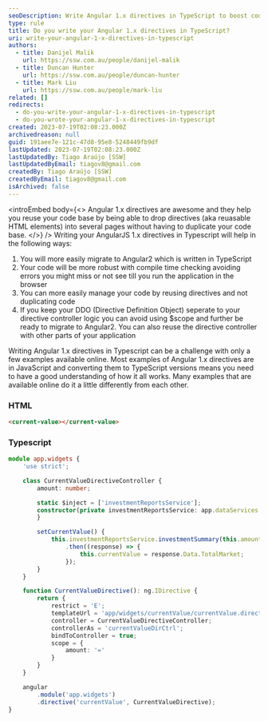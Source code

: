 ```yaml
---
seoDescription: Write Angular 1.x directives in TypeScript to boost code robustness, reusability and migration ease to Angular 2.0.
type: rule
title: Do you write your Angular 1.x directives in TypeScript?
uri: write-your-angular-1-x-directives-in-typescript
authors:
  - title: Danijel Malik
    url: https://ssw.com.au/people/danijel-malik
  - title: Duncan Hunter
    url: https://ssw.com.au/people/duncan-hunter
  - title: Mark Liu
    url: https://ssw.com.au/people/mark-liu
related: []
redirects:
  - do-you-write-your-angular-1-x-directives-in-typescript
  - do-you-wrote-your-angular-1-x-directives-in-typescript
created: 2023-07-19T02:08:23.000Z
archivedreason: null
guid: 191aee7e-121c-47d8-95e8-5248449fb9df
lastUpdated: 2023-07-19T02:08:23.000Z
lastUpdatedBy: Tiago Araújo [SSW]
lastUpdatedByEmail: tiagov8@gmail.com
createdBy: Tiago Araújo [SSW]
createdByEmail: tiagov8@gmail.com
isArchived: false
---
```


<introEmbed
  body={<>
Angular 1.x directives are awesome and they help you reuse your code base by being able to drop directives (aka reuasable HTML elements) into several pages without having to duplicate your code base.
  </>}
/>
Writing your AngularJS 1.x directives in Typescript will help in the following ways:

1. You will more easily migrate to Angular2 which is written in TypeScript
2. Your code will be more robust with compile time checking avoiding errors you might miss or not see till you run the application in the browser
3. You can more easily manage your code by reusing directives and not duplicating code
4. If you keep your DDO (Directive Definition Object) seperate to your directive controller logic you can avoid using $scope and further be ready to migrate to Angular2. You can also reuse the directive controller with other parts of your application

Writing Angular 1.x directives in Typescript can be a challenge with only a few examples available online. Most examples of Angular 1.x directives are in JavaScript and converting them to TypeScript versions means you need to have a good understanding of how it all works. Many examples that are available online do it a little differently from each other.

### HTML

```html
<current-value></current-value>
```

### Typescript

```ts
module app.widgets {
    'use strict';

    class CurrentValueDirectiveController {
        amount: number;

        static $inject = ['investmentReportsService'];
        constructor(private investmentReportsService: app.dataServices.InvestmentService) {
        }

        setCurrentValue() {
            this.investmentReportsService.investmentSummary(this.amount)
                .then((response) => {
                    this.currentValue = response.Data.TotalMarket;
                });
        }
    }

    function CurrentValueDirective(): ng.IDirective {
        return {
            restrict = 'E';
            templateUrl = 'app/widgets/currentValue/currentValue.directive.html';
            controller = CurrentValueDirectiveController;
            controllerAs = 'currentValueDirCtrl';
            bindToController = true;
            scope = {
                amount: '='
            }
        }
    }

    angular
        .module('app.widgets')
        .directive('currentValue', CurrentValueDirective);
}
```
